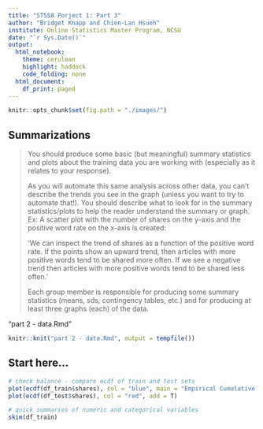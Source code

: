 ```yaml
---
title: "ST558 Porject 1: Part 3"
author: "Bridget Knapp and Chien-Lan Hsueh"
institute: Online Statistics Master Program, NCSU
date: "`r Sys.Date()`"
output:
  html_notebook:
    theme: cerulean
    highlight: haddock
    code_folding: none
  html_document:
    df_print: paged
---
```


```r
knitr::opts_chunk$set(fig.path = "./images/")
```


## Summarizations

> You should produce some basic (but meaningful) summary statistics and plots about the training data you
are working with (especially as it relates to your response).
>
> As you will automate this same analysis across other data, you can’t describe the trends you see in the graph (unless you want to try to automate that!). You should describe what to look for in the summary statistics/plots to help the reader understand the summary or graph. Ex: A scatter plot with the number of shares on the y-axis and the positive word rate on the x-axis is created:
>
> 'We can inspect the trend of shares as a function of the positive word rate. If the points show an upward trend, then articles with more positive words tend to be shared more often. If we see a negative trend then articles with more positive words tend to be shared less often.'
>
> Each group member is responsible for producing some summary statistics (means, sds, contingency tables, etc.) and for producing at least three graphs (each) of the data.


"part 2 - data.Rmd"


```r
knitr::knit("part 2 - data.Rmd", output = tempfile())
```



## Start here...

```r
# check balance - compare ecdf of train and test sets
plot(ecdf(df_train$shares), col = "blue", main = "Empirical Cumulative Distribution", xlab = "shares")
plot(ecdf(df_test$shares), col = "red", add = T)
```



```r
# quick summaries of numeric and categorical variables
skim(df_train)
```

